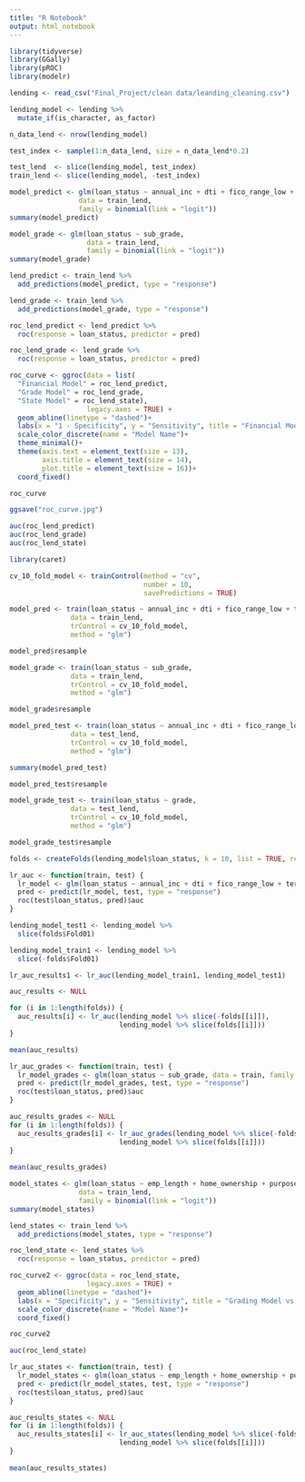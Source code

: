 ```yaml
---
title: "R Notebook"
output: html_notebook
---
```


```r
library(tidyverse)
library(GGally)
library(pROC)
library(modelr)
```


```r
lending <- read_csv("Final_Project/clean data/leanding_cleaning.csv")
```

```r
lending_model <- lending %>% 
  mutate_if(is_character, as_factor)
```

```r
n_data_lend <- nrow(lending_model)

test_index <- sample(1:n_data_lend, size = n_data_lend*0.2)

test_lend  <- slice(lending_model, test_index)
train_lend <- slice(lending_model, -test_index)

```

```r
model_predict <- glm(loan_status ~ annual_inc + dti + fico_range_low + term + int_rate,
                 data = train_lend,
                 family = binomial(link = "logit"))
summary(model_predict)
```

```r
model_grade <- glm(loan_status ~ sub_grade,
                   data = train_lend,
                   family = binomial(link = "logit"))
summary(model_grade)
```

```r
lend_predict <- train_lend %>% 
  add_predictions(model_predict, type = "response")

lend_grade <- train_lend %>% 
  add_predictions(model_grade, type = "response")
```

```r
roc_lend_predict <- lend_predict %>% 
  roc(response = loan_status, predictor = pred)

roc_lend_grade <- lend_grade %>% 
  roc(response = loan_status, predictor = pred)
```
```r
roc_curve <- ggroc(data = list(
  "Financial Model" = roc_lend_predict,
  "Grade Model" = roc_lend_grade,
  "State Model" = roc_lend_state),
                   legacy.axes = TRUE) +
  geom_abline(linetype = "dashed")+
  labs(x = "1 - Specificity", y = "Sensitivity", title = "Financial Model vs Grading Model vs State Model", name = "Model Name")+ 
  scale_color_discrete(name = "Model Name")+
  theme_minimal()+
  theme(axis.text = element_text(size = 13),
        axis.title = element_text(size = 14),
        plot.title = element_text(size = 16))+
  coord_fixed()

roc_curve

ggsave("roc_curve.jpg")
```

```r
auc(roc_lend_predict)
auc(roc_lend_grade)
auc(roc_lend_state)

```

```r
library(caret)
```


```r
cv_10_fold_model <- trainControl(method = "cv",
                                 number = 10,
                                 savePredictions = TRUE)
```

```r
model_pred <- train(loan_status ~ annual_inc + dti + fico_range_low + term + int_rate,
               data = train_lend,
               trControl = cv_10_fold_model,
               method = "glm")
```

```r
model_pred$resample
```

```r
model_grade <- train(loan_status ~ sub_grade,
               data = train_lend,
               trControl = cv_10_fold_model,
               method = "glm")
```

```r
model_grade$resample
```

```r
model_pred_test <- train(loan_status ~ annual_inc + dti + fico_range_low + term + int_rate,
               data = test_lend,
               trControl = cv_10_fold_model,
               method = "glm")
```


```r
summary(model_pred_test)
```

```r
model_pred_test$resample
```

```r
model_grade_test <- train(loan_status ~ grade,
               data = test_lend,
               trControl = cv_10_fold_model,
               method = "glm")
```

```r
model_grade_test$resample
```


```r
folds <- createFolds(lending_model$loan_status, k = 10, list = TRUE, returnTrain = FALSE)

lr_auc <- function(train, test) {
  lr_model <- glm(loan_status ~ annual_inc + dti + fico_range_low + term + int_rate, data = train, family = binomial)
  pred <- predict(lr_model, test, type = "response")
  roc(test$loan_status, pred)$auc
}

```

```r
lending_model_test1 <- lending_model %>% 
  slice(folds$Fold01)

lending_model_train1 <- lending_model %>% 
  slice(-folds$Fold01)

lr_auc_results1 <- lr_auc(lending_model_train1, lending_model_test1)
```
```r
auc_results <- NULL
```

```r
for (i in 1:length(folds)) {
  auc_results[i] <- lr_auc(lending_model %>% slice(-folds[[i]]),
                           lending_model %>% slice(folds[[i]]))
}

mean(auc_results)
```

```r
lr_auc_grades <- function(train, test) {
  lr_model_grades <- glm(loan_status ~ sub_grade, data = train, family = binomial)
  pred <- predict(lr_model_grades, test, type = "response")
  roc(test$loan_status, pred)$auc
}
```


```r
auc_results_grades <- NULL
for (i in 1:length(folds)) {
  auc_results_grades[i] <- lr_auc_grades(lending_model %>% slice(-folds[[i]]),
                           lending_model %>% slice(folds[[i]]))
}
  
mean(auc_results_grades)
```

```r
model_states <- glm(loan_status ~ emp_length + home_ownership + purpose + state_name,
                 data = train_lend,
                 family = binomial(link = "logit"))
summary(model_states)
```


```r
lend_states <- train_lend %>% 
  add_predictions(model_states, type = "response")
```

```r
roc_lend_state <- lend_states %>% 
  roc(response = loan_status, predictor = pred)
```

```r
roc_curve2 <- ggroc(data = roc_lend_state, 
                   legacy.axes = TRUE) +
  geom_abline(linetype = "dashed")+
  labs(x = "Specificity", y = "Sensitivity", title = "Grading Model vs Financial Model", name = "Model Name")+ 
  scale_color_discrete(name = "Model Name")+
  coord_fixed()

roc_curve2
```

```r
auc(roc_lend_state)
```

```r
lr_auc_states <- function(train, test) {
  lr_model_states <- glm(loan_status ~ emp_length + home_ownership + purpose + state_name, data = train, family = binomial)
  pred <- predict(lr_model_states, test, type = "response")
  roc(test$loan_status, pred)$auc
}
```

```r
auc_results_states <- NULL
for (i in 1:length(folds)) {
  auc_results_states[i] <- lr_auc_states(lending_model %>% slice(-folds[[i]]),
                           lending_model %>% slice(folds[[i]]))
}
  
mean(auc_results_states)
```

